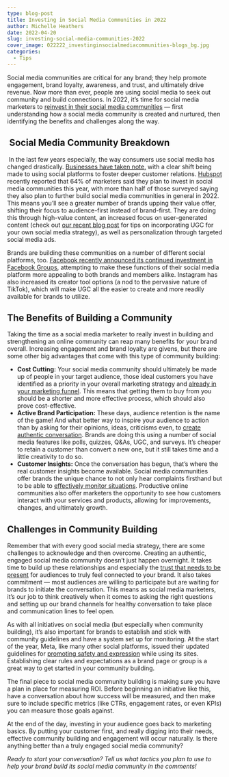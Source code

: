 ```yaml
---
type: blog-post
title: Investing in Social Media Communities in 2022
author: Michelle Heathers
date: 2022-04-20
slug: investing-social-media-communities-2022
cover_image: 022222_investinginsocialmediacommunities-blogs_bg.jpg
categories:
  - Tips
---
```

Social media communities are critical for any brand; they help promote engagement, brand loyalty, awareness, and trust, and ultimately drive revenue. Now more than ever, people are using social media to seek out community and build connections. In 2022, it’s time for social media marketers to [reinvest in their social media communities](https://www.forbes.com/sites/forbescommunicationscouncil/2022/01/25/social-media-trends-taking-off-in--2022-and-how-to-leverage-them/?sh=478ea6816f5d) — first understanding how a social media community is created and nurtured, then identifying the benefits and challenges along the way. 

##  Social Media Community Breakdown

 In the last few years especially, the way consumers use social media has changed drastically. [Businesses have taken note,](https://influencermarketinghub.com/social-media-trends/) with a clear shift being made to using social platforms to foster deeper customer relations. [Hubspot](https://blog.hubspot.com/marketing/brands-social-media-communities) recently reported that 64% of marketers said they plan to invest in social media communities this year, with more than half of those surveyed saying they also plan to further build social media communities in general in 2022. This means you’ll see a greater number of brands upping their value offer, shifting their focus to audience-first instead of brand-first. They are doing this through high-value content, an increased focus on user-generated content (check out [our recent blog post](https://brandglue.com/blog/how-to-utilize-user-generated-content-social-media-marketing/) for tips on incorporating UGC for your own social media strategy), as well as personalization through targeted social media ads. 

Brands are building these communities on a number of different social platforms, too. [Facebook recently announced its continued investment in Facebook Groups](https://www.socialmediaexaminer.com/social-media-marketing-trends-for-2022-predictions-from-the-pros/), attempting to make these functions of their social media platform more appealing to both brands and members alike. Instagram has also increased its creator tool options (a nod to the pervasive nature of TikTok), which will make UGC all the easier to create and more readily available for brands to utilize. 

## The Benefits of Building a Community 

Taking the time as a social media marketer to really invest in building and strengthening an online community can reap many benefits for your brand overall. Increasing engagement and brand loyalty are givens, but there are some other big advantages that come with this type of community building: 

* **Cost Cutting:** Your social media community should ultimately be made up of people in your target audience, those ideal customers you have identified as a priority in your overall marketing strategy and [already in your marketing funnel](https://napoleoncat.com/blog/how-to-build-a-community-on-social-media/). This means that getting them to buy from you should be a shorter and more effective process, which should also prove cost-effective.
* **Active Brand Participation:** These days, audience retention is the name of the game! And what better way to inspire your audience to action than by asking for their opinions, ideas, criticisms even, to [create authentic conversation](https://brandglue.com/blog/our-key-takeaways-from-social-media-examiners-2020-report/). Brands are doing this using a number of social media features like polls, quizzes, Q&As, UGC, and surveys. It’s cheaper to retain a customer than convert a new one, but it still takes time and a little creativity to do so. 
* **Customer Insights:** Once the conversation has begun, that’s where the real customer insights become available. Social media communities offer brands the unique chance to not only hear complaints firsthand but to be able to [effectively monitor situations](https://later.com/blog/social-media-trends/). Productive online communities also offer marketers the opportunity to see how customers interact with your services and products, allowing for improvements, changes, and ultimately growth. 

## Challenges in Community Building

Remember that with every good social media strategy, there are some challenges to acknowledge and then overcome. Creating an authentic, engaged social media community doesn’t just happen overnight. It takes time to build up these relationships and especially the [trust that needs to be present](https://brandglue.com/blog/this-is-the-type-of-content-social-media-users-trust/) for audiences to truly feel connected to your brand. It also takes commitment — most audiences are willing to participate but are waiting for brands to initiate the conversation. This means as social media marketers, it’s our job to think creatively when it comes to asking the right questions and setting up our brand channels for healthy conversation to take place and communication lines to feel open. 

As with all initiatives on social media (but especially when community building), it’s also important for brands to establish and stick with community guidelines and have a system set up for monitoring. At the start of the year, Meta, like many other social platforms, issued their updated guidelines for [promoting safety and expression](https://about.facebook.com/actions/promoting-safety-and-expression/?utm_source=Search&utm_medium=google&utm_campaign=USPublicAffairs&utm_content=Search-facebook%20content-571021546262) while using its sites. Establishing clear rules and expectations as a brand page or group is a great way to get started in your community building. 

The final piece to social media community building is making sure you have a plan in place for measuring ROI. Before beginning an initiative like this, have a conversation about how success will be measured, and then make sure to include specific metrics (like CTRs, engagement rates, or even KPIs) you can measure those goals against. 

At the end of the day, investing in your audience goes back to marketing basics. By putting your customer first, and really digging into their needs, effective community building and engagement will occur naturally. Is there anything better than a truly engaged social media community?

*Ready to start your conversation? Tell us what tactics you plan to use to help your brand build its social media community in the comments!*